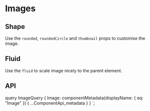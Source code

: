 

# Images

## Shape

Use the `rounded`, `roundedCircle` and `thumbnail` props to customise
the image.

## Fluid

Use the `fluid` to scale image nicely to the parent element.

## API

<ComponentApi metadata={props.data.Image} />

  query ImageQuery {
    Image: componentMetadata(displayName: { eq: "Image" }) {
      ...ComponentApi_metadata
    }
  }
`;
